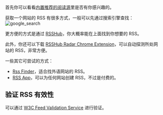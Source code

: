 首先你可以看看[内置推荐的阅读源](/zh-CN/docs/recommended-sources)里是否有你感兴趣的。

获取一个网站的 RSS 有很多方式，一般可以先通过搜索引擎查找：
![google_search](https://tidyread.s3.us-west-2.amazonaws.com/google_search_rss.png)

更方便的方式是通过 [RSSHub](https://docs.rsshub.app/zh/routes)，你大概率能在上面找到你想要的 RSS。

此外，你还可以下载 [RSSHub Radar Chrome Extension](https://docs.rsshub.app/routes)，可以自动探测所处网站的 RSS，非常方便。

一些其它可尝试的方式：

-   [Rss Finder](https://rssfinder.app/)，适合找外语网站的 RSS。
-   [RSS App](https://rss.app/)，可以为任何网站创建 RSS，不过是付费的。

## 验证 RSS 有效性

可以通过 [W3C Feed Validation Service](https://validator.w3.org/feed/) 进行验证。
